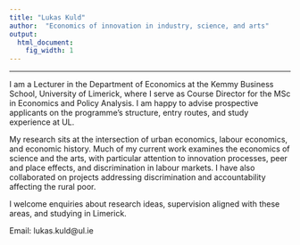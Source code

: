```yaml
---
title: "Lukas Kuld"
author:  "Economics of innovation in industry, science, and arts"
output:
  html_document:
    fig_width: 1
---
```


----
I am a Lecturer in the Department of Economics at the Kemmy Business School, University of Limerick, where I serve as Course Director for the MSc in Economics and Policy Analysis. I am happy to advise prospective applicants on the programme’s structure, entry routes, and study experience at UL.

My research sits at the intersection of urban economics, labour economics, and economic history. Much of my current work examines the economics of science and the arts, with particular attention to innovation processes, peer and place effects, and discrimination in labour markets. I have also collaborated on projects addressing discrimination and accountability affecting the rural poor.

I welcome enquiries about research ideas, supervision aligned with these areas, and studying in Limerick.

Email: lukas.kuld@ul.ie
